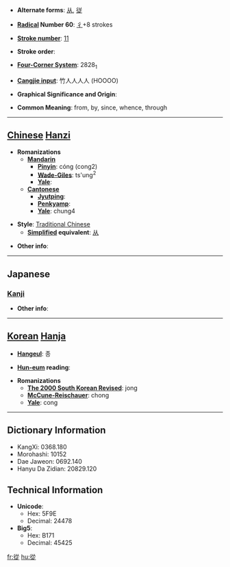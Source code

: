 * '''Alternate forms''': [[从]], [[従]]

* '''[[Wiktionary:Chinese radical index| Radical]] Number 60''': [[Wiktionary:Chinese radical index 彳|彳]]+8 strokes

* '''[[Wiktionary:Chinese total strokes index|Stroke number]]''': [[Wiktionary:Chinese total strokes index 11|11]]

* '''Stroke order''': 

* '''[[Wiktionary:Chinese four corner index|Four-Corner System]]''': 2828<sub>1</sub>

* '''[[Wiktionary:Chinese Cangjie index|Cangjie input]]''': 竹人人人人 (HOOOO)

* '''Graphical Significance and Origin''': 

* '''Common Meaning''': from, by, since, whence, through

----

== [[Chinese]] [[Hanzi]] ==

* '''Romanizations'''
** '''[[Mandarin]]'''
*** '''[[Pinyin]]''': cóng (cong2)
*** '''[[Wade-Giles]]''': ts'ung<sup>2</sup>
*** '''[[Yale]]''': 
** '''[[Cantonese]]'''
*** '''[[Jyutping]]''':
*** '''[[Penkyamp]]''': 
*** '''[[Yale]]''': chung4

* '''Style''': [[Traditional Chinese]] 
** '''[[Simplified Chinese|Simplified]] equivalent''': [[从]]

* '''Other info''': 

----

==Japanese==
===[[Kanji]]===
{{kanji|on readings=[[じゅう]] (jū), [[しょう]] (shō), [[じゅ]] (ju)
|kun readings=[[したがう]] (shitagau), [[したがって]] (shitagatte), [[おう]] (ou)
}}

* '''Other info''':  

----

== [[Korean]] [[Hanja]] ==

* '''[[Hangeul]]''': 종

* '''[[Hun-eum]] reading''': 

* '''Romanizations'''
** '''[[The 2000 South Korean Revised Romanization|The 2000 South Korean Revised]]''': jong
** '''[[McCune-Reischauer]]''': chong
** '''[[Yale]]''': cong

----

== Dictionary Information ==

* KangXi: 0368.180
* Morohashi: 10152
* Dae Jaweon: 0692.140
* Hanyu Da Zidian: 20829.120

== Technical Information ==

* '''Unicode''':
** Hex: 5F9E
** Decimal: 24478
* '''Big5''':
** Hex: B171
** Decimal: 45425

[[fr:從]]
[[hu:從]]